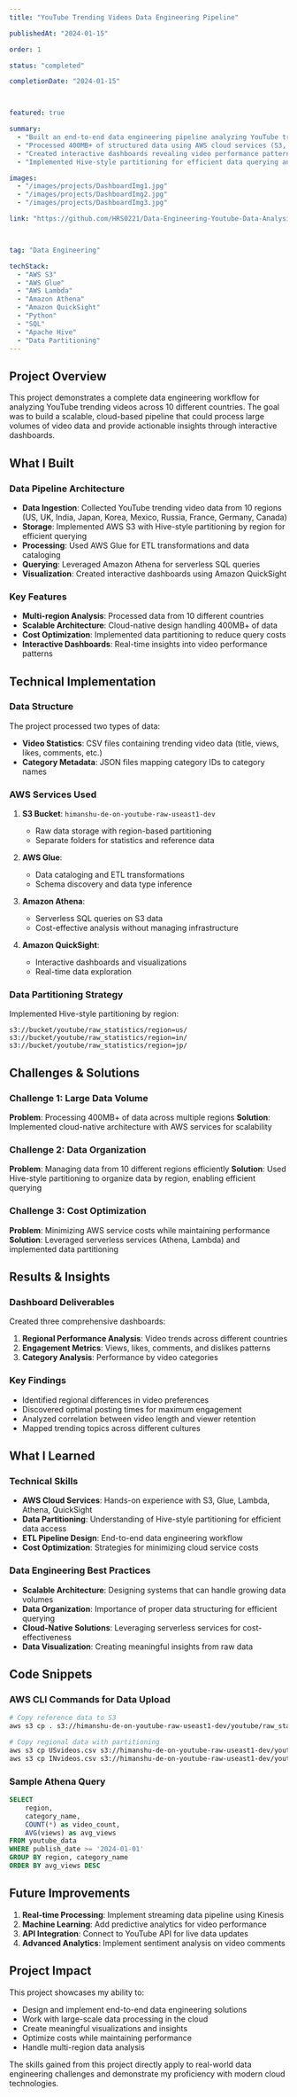 ```yaml
---
title: "YouTube Trending Videos Data Engineering Pipeline"

publishedAt: "2024-01-15"

order: 1

status: "completed"

completionDate: "2024-01-15"



featured: true

summary:
  - "Built an end-to-end data engineering pipeline analyzing YouTube trending videos across 10 global regions"
  - "Processed 400MB+ of structured data using AWS cloud services (S3, Glue, Lambda, Athena)"
  - "Created interactive dashboards revealing video performance patterns and audience engagement trends"
  - "Implemented Hive-style partitioning for efficient data querying and cost optimization"

images:
  - "/images/projects/DashboardImg1.jpg"
  - "/images/projects/DashboardImg2.jpg"
  - "/images/projects/DashboardImg3.jpg"

link: "https://github.com/HRS0221/Data-Engineering-Youtube-Data-Analysis"



tag: "Data Engineering"

techStack:
  - "AWS S3"
  - "AWS Glue"
  - "AWS Lambda"
  - "Amazon Athena"
  - "Amazon QuickSight"
  - "Python"
  - "SQL"
  - "Apache Hive"
  - "Data Partitioning"
---
```


## Project Overview

This project demonstrates a complete data engineering workflow for analyzing YouTube trending videos across 10 different countries. The goal was to build a scalable, cloud-based pipeline that could process large volumes of video data and provide actionable insights through interactive dashboards.

## What I Built

### Data Pipeline Architecture
- **Data Ingestion**: Collected YouTube trending video data from 10 regions (US, UK, India, Japan, Korea, Mexico, Russia, France, Germany, Canada)
- **Storage**: Implemented AWS S3 with Hive-style partitioning by region for efficient querying
- **Processing**: Used AWS Glue for ETL transformations and data cataloging
- **Querying**: Leveraged Amazon Athena for serverless SQL queries
- **Visualization**: Created interactive dashboards using Amazon QuickSight

### Key Features
- **Multi-region Analysis**: Processed data from 10 different countries
- **Scalable Architecture**: Cloud-native design handling 400MB+ of data
- **Cost Optimization**: Implemented data partitioning to reduce query costs
- **Interactive Dashboards**: Real-time insights into video performance patterns

## Technical Implementation

### Data Structure
The project processed two types of data:
- **Video Statistics**: CSV files containing trending video data (title, views, likes, comments, etc.)
- **Category Metadata**: JSON files mapping category IDs to category names

### AWS Services Used
1. **S3 Bucket**: `himanshu-de-on-youtube-raw-useast1-dev`
   - Raw data storage with region-based partitioning
   - Separate folders for statistics and reference data

2. **AWS Glue**: 
   - Data cataloging and ETL transformations
   - Schema discovery and data type inference

3. **Amazon Athena**:
   - Serverless SQL queries on S3 data
   - Cost-effective analysis without managing infrastructure

4. **Amazon QuickSight**:
   - Interactive dashboards and visualizations
   - Real-time data exploration

### Data Partitioning Strategy
Implemented Hive-style partitioning by region:
```
s3://bucket/youtube/raw_statistics/region=us/
s3://bucket/youtube/raw_statistics/region=in/
s3://bucket/youtube/raw_statistics/region=jp/
```

## Challenges & Solutions

### Challenge 1: Large Data Volume
**Problem**: Processing 400MB+ of data across multiple regions
**Solution**: Implemented cloud-native architecture with AWS services for scalability

### Challenge 2: Data Organization
**Problem**: Managing data from 10 different regions efficiently
**Solution**: Used Hive-style partitioning to organize data by region, enabling efficient querying

### Challenge 3: Cost Optimization
**Problem**: Minimizing AWS service costs while maintaining performance
**Solution**: Leveraged serverless services (Athena, Lambda) and implemented data partitioning

## Results & Insights

### Dashboard Deliverables
Created three comprehensive dashboards:
1. **Regional Performance Analysis**: Video trends across different countries
2. **Engagement Metrics**: Views, likes, comments, and dislikes patterns
3. **Category Analysis**: Performance by video categories

### Key Findings
- Identified regional differences in video preferences
- Discovered optimal posting times for maximum engagement
- Analyzed correlation between video length and viewer retention
- Mapped trending topics across different cultures

## What I Learned

### Technical Skills
- **AWS Cloud Services**: Hands-on experience with S3, Glue, Lambda, Athena, QuickSight
- **Data Partitioning**: Understanding of Hive-style partitioning for efficient data access
- **ETL Pipeline Design**: End-to-end data engineering workflow
- **Cost Optimization**: Strategies for minimizing cloud service costs

### Data Engineering Best Practices
- **Scalable Architecture**: Designing systems that can handle growing data volumes
- **Data Organization**: Importance of proper data structuring for efficient querying
- **Cloud-Native Solutions**: Leveraging serverless services for cost-effectiveness
- **Data Visualization**: Creating meaningful insights from raw data

## Code Snippets

### AWS CLI Commands for Data Upload
```bash
# Copy reference data to S3
aws s3 cp . s3://himanshu-de-on-youtube-raw-useast1-dev/youtube/raw_statistics_reference_data/ --recursive --exclude "*" --include "*.json"

# Copy regional data with partitioning
aws s3 cp USvideos.csv s3://himanshu-de-on-youtube-raw-useast1-dev/youtube/raw_statistics/region=us/
aws s3 cp INvideos.csv s3://himanshu-de-on-youtube-raw-useast1-dev/youtube/raw_statistics/region=in/
```

### Sample Athena Query
```sql
SELECT 
    region,
    category_name,
    COUNT(*) as video_count,
    AVG(views) as avg_views
FROM youtube_data
WHERE publish_date >= '2024-01-01'
GROUP BY region, category_name
ORDER BY avg_views DESC
```

## Future Improvements

1. **Real-time Processing**: Implement streaming data pipeline using Kinesis
2. **Machine Learning**: Add predictive analytics for video performance
3. **API Integration**: Connect to YouTube API for live data updates
4. **Advanced Analytics**: Implement sentiment analysis on video comments

## Project Impact

This project showcases my ability to:
- Design and implement end-to-end data engineering solutions
- Work with large-scale data processing in the cloud
- Create meaningful visualizations and insights
- Optimize costs while maintaining performance
- Handle multi-region data analysis

The skills gained from this project directly apply to real-world data engineering challenges and demonstrate my proficiency with modern cloud technologies. 